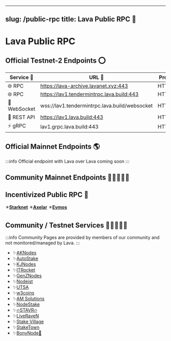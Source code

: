 
---
slug: /public-rpc
title: Lava Public RPC 🌋
---

# Lava Public RPC

## Official Testnet-2 Endpoints ⭕

| Service 🔌      | URL 🔗                                         | Protocol | Notes |
|-----------------|------------------------------------------------|----------|-------- |
| 🌐 RPC          | <https://lava-archive.lavanet.xyz:443>         | HTTP/1.1 | Archive |
| 🌐 RPC          | <https://lav1.tendermintrpc.lava.build:443>    | HTTP/1.1 | Archive |
| 📡 WebSocket    | wss://lav1.tendermintrpc.lava.build/websocket  | HTTP/1.1 | Archive |
| 🔗 REST API     | <https://lav1.lava.build:443>                  | HTTP/1.1 | Archive |
| ⚡ gRPC         | lav1.grpc.lava.build:443                       | HTTP/2   | Archive |

## Official Mainnet Endpoints 🌎

:::info
Official endpoint with Lava over Lava coming soon
:::

## Community Mainnet Endpoints 🧑🏾‍🤝‍🧑🏾

<CommunityMainnetEndpointsTable/>

## Incentivized Public RPC 💫

✴️[**Starknet**](https://www.lavanet.xyz/get-started/starknet?utm_source=public-rpc-page&utm_medium=docs&utm_campaign=starknet-iprpc-dev)
✴️[**Axelar**](https://www.lavanet.xyz/get-started/axelar?utm_source=public-rpc-page&utm_medium=docs&utm_campaign=axelar-iprpc-dev)
✴️[**Evmos**](https://www.lavanet.xyz/get-started/evmos?utm_source=public-rpc-page&utm_medium=docs&utm_campaign=evmos-iprpc-dev)

## Community / Testnet Services 🧑🏾‍🤝‍🧑🏾

:::info
Community Pages are provided by members of our community and not monitored/managed by Lava.
:::

- ✨[AKNodes](https://services.aknodes.com/lava)
- ✨[AutoStake](https://autostake.com/networks/testnets/lava/#services)
- ✨[KJNodes](https://services.kjnodes.com/testnet/lava/)
- ✨[ITRocket](https://itrocket.net/services/testnet/lava/)
- ✨[GenZNodes](https://genznodes.dev/testnet_services/#lava)
- ✨[Nodeist](https://nodeist.net/Lava/)
- ✨[UTSA](https://utsa.gitbook.io/services/testnet/lava-network)
- ✨[w3coins](https://services.w3coins.io/testnet/lava-network)
- ✨[AM Solutions](https://www.theamsolutions.info/lava-network)
- ✨[NodeStake](https://nodestake.top/lava/)
- ✨[🔥STAVR🔥](https://github.com/obajay/StateSync-snapshots/tree/main/Projects/Lava)
- ✨[LiveRaveN](https://services.liveraven.net/cosmos-testnets/lava-network)
- ✨[Stake Village](https://stakevillage.net/en/lava-testnet2/endpoint.php)
- ✨[StakeTown](https://services.stake-town.com/home/testnet/lava/public-api)
- ✨[BonyNode💚](https://services.bonynode.online/testnet/lava/public-rpc-api)

